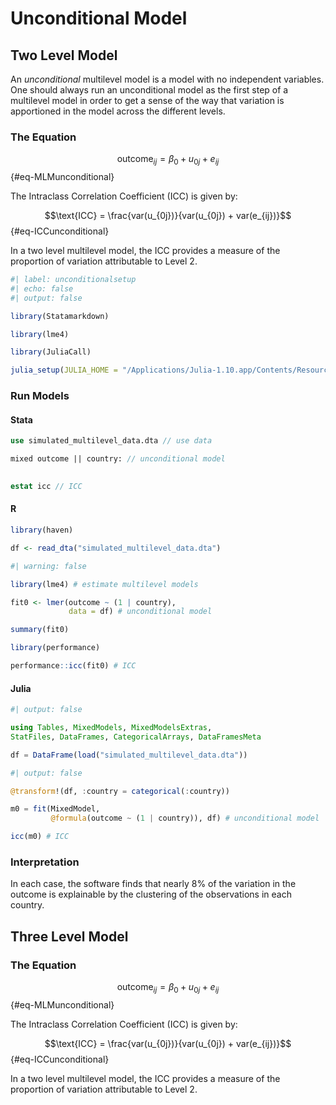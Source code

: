 # Unconditional Model

## Two Level Model

An *unconditional* multilevel model is a model with no independent variables. One should always run an unconditional model as the first step of a multilevel model in order to get a sense of the way that variation is apportioned in the model across the different levels.

### The Equation

$$\text{outcome}_{ij}= \beta_0 + u_{0j} + e_{ij}$$ {#eq-MLMunconditional}

The Intraclass Correlation Coefficient (ICC) is given by:

$$\text{ICC} = \frac{var(u_{0j})}{var(u_{0j}) + var(e_{ij})}$$ {#eq-ICCunconditional}

In a two level multilevel model, the ICC provides a measure of the proportion of variation attributable to Level 2.

```r
#| label: unconditionalsetup
#| echo: false
#| output: false

library(Statamarkdown)

library(lme4) 

library(JuliaCall)

julia_setup(JULIA_HOME = "/Applications/Julia-1.10.app/Contents/Resources/julia/bin")

```

### Run Models

::: {.panel-tabset group="language"}

#### Stata

```stata

use simulated_multilevel_data.dta // use data

```

```stata

mixed outcome || country: // unconditional model
  
```

```stata
  
estat icc // ICC

```

#### R

```r

library(haven)

df <- read_dta("simulated_multilevel_data.dta")

```

```r
#| warning: false

library(lme4) # estimate multilevel models

fit0 <- lmer(outcome ~ (1 | country),
             data = df) # unconditional model

summary(fit0)

```

```r

library(performance)

performance::icc(fit0) # ICC

```

#### Julia

```julia
#| output: false

using Tables, MixedModels, MixedModelsExtras, 
StatFiles, DataFrames, CategoricalArrays, DataFramesMeta

df = DataFrame(load("simulated_multilevel_data.dta"))

```

```julia
#| output: false

@transform!(df, :country = categorical(:country))

```

```julia

m0 = fit(MixedModel, 
         @formula(outcome ~ (1 | country)), df) # unconditional model

```

```julia

icc(m0) # ICC

```

:::

### Interpretation

In each case, the software finds that nearly 8% of the variation in the outcome is explainable by the clustering of the observations in each country.

## Three Level Model

### The Equation

$$\text{outcome}_{ij}= \beta_0 + u_{0j} + e_{ij}$$ {#eq-MLMunconditional}

The Intraclass Correlation Coefficient (ICC) is given by:

$$\text{ICC} = \frac{var(u_{0j})}{var(u_{0j}) + var(e_{ij})}$$ {#eq-ICCunconditional}

In a two level multilevel model, the ICC provides a measure of the proportion of variation attributable to Level 2.






